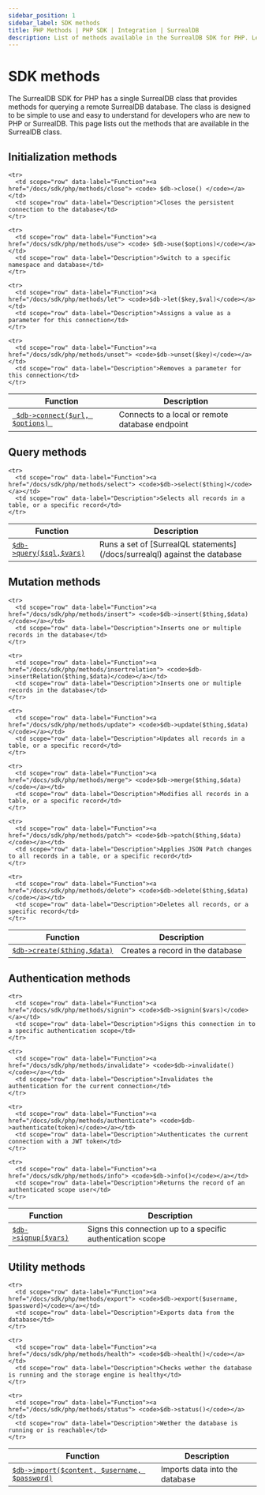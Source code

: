```yaml
---
sidebar_position: 1
sidebar_label: SDK methods
title: PHP Methods | PHP SDK | Integration | SurrealDB
description: List of methods available in the SurrealDB SDK for PHP. Learn how to connect to a database, query data, and manage authentication.
---
```


# SDK methods

The SurrealDB SDK for PHP has a single SurrealDB class that provides methods for querying a remote SurrealDB database.
The class is designed to be simple to use and easy to understand for developers who are new to PHP or SurrealDB.
This page lists out the methods that are available in the SurrealDB class.

## Initialization methods

<table>
  <thead>
    <tr>
      <th scope="col">Function</th>
      <th scope="col">Description</th>
    </tr>
  </thead>

  <tbody>
    <tr>
      <td scope="row" data-label="Function"><a href="/docs/sdk/php/methods/connect"> <code> $db->connect($url, $options) </code></a></td>
      <td scope="row" data-label="Description">Connects to a local or remote database endpoint</td>
    </tr>

    <tr>
      <td scope="row" data-label="Function"><a href="/docs/sdk/php/methods/close"> <code> $db->close() </code></a></td>
      <td scope="row" data-label="Description">Closes the persistent connection to the database</td>
    </tr>

    <tr>
      <td scope="row" data-label="Function"><a href="/docs/sdk/php/methods/use"> <code> $db->use($options)</code></a></td>
      <td scope="row" data-label="Description">Switch to a specific namespace and database</td>
    </tr>

    <tr>
      <td scope="row" data-label="Function"><a href="/docs/sdk/php/methods/let"> <code>$db->let($key,$val)</code></a></td>
      <td scope="row" data-label="Description">Assigns a value as a parameter for this connection</td>
    </tr>

    <tr>
      <td scope="row" data-label="Function"><a href="/docs/sdk/php/methods/unset"> <code>$db->unset($key)</code></a></td>
      <td scope="row" data-label="Description">Removes a parameter for this connection</td>
    </tr>
  </tbody>
</table>

## Query methods

<table>
  <thead>
    <tr>
      <th scope="col">Function</th>
      <th scope="col">Description</th>
    </tr>
  </thead>

  <tbody>
    <tr>
      <td scope="row" data-label="Function"><a href="/docs/sdk/php/methods/query"> <code>$db->query($sql,$vars)</code></a></td>
      <td scope="row" data-label="Description">Runs a set of [SurrealQL statements](/docs/surrealql) against the database</td>
    </tr>

    <tr>
      <td scope="row" data-label="Function"><a href="/docs/sdk/php/methods/select"> <code>$db->select($thing)</code></a></td>
      <td scope="row" data-label="Description">Selects all records in a table, or a specific record</td>
    </tr>
  </tbody>
</table>

## Mutation methods

<table>
  <thead>
    <tr>
      <th scope="col">Function</th>
      <th scope="col">Description</th>
    </tr>
  </thead>

  <tbody>
    <tr>
      <td scope="row" data-label="Function"><a href="/docs/sdk/php/methods/create"> <code>$db->create($thing,$data)</code></a></td>
      <td scope="row" data-label="Description">Creates a record in the database</td>
    </tr>

    <tr>
      <td scope="row" data-label="Function"><a href="/docs/sdk/php/methods/insert"> <code>$db->insert($thing,$data)</code></a></td>
      <td scope="row" data-label="Description">Inserts one or multiple records in the database</td>
    </tr>

    <tr>
      <td scope="row" data-label="Function"><a href="/docs/sdk/php/methods/insertrelation"> <code>$db->insertRelation($thing,$data)</code></a></td>
      <td scope="row" data-label="Description">Inserts one or multiple records in the database</td>
    </tr>

    <tr>
      <td scope="row" data-label="Function"><a href="/docs/sdk/php/methods/update"> <code>$db->update($thing,$data)</code></a></td>
      <td scope="row" data-label="Description">Updates all records in a table, or a specific record</td>
    </tr>

    <tr>
      <td scope="row" data-label="Function"><a href="/docs/sdk/php/methods/merge"> <code>$db->merge($thing,$data)</code></a></td>
      <td scope="row" data-label="Description">Modifies all records in a table, or a specific record</td>
    </tr>

    <tr>
      <td scope="row" data-label="Function"><a href="/docs/sdk/php/methods/patch"> <code>$db->patch($thing,$data)</code></a></td>
      <td scope="row" data-label="Description">Applies JSON Patch changes to all records in a table, or a specific record</td>
    </tr>

    <tr>
      <td scope="row" data-label="Function"><a href="/docs/sdk/php/methods/delete"> <code>$db->delete($thing,$data)</code></a></td>
      <td scope="row" data-label="Description">Deletes all records, or a specific record</td>
    </tr>
  </tbody>
</table>

## Authentication methods

<table>
  <thead>
    <tr>
      <th scope="col">Function</th>
      <th scope="col">Description</th>
    </tr>
  </thead>

  <tbody>
    <tr>
      <td scope="row" data-label="Function"><a href="/docs/sdk/php/methods/signup"> <code>$db->signup($vars)</code></a></td>
      <td scope="row" data-label="Description">Signs this connection up to a specific authentication scope</td>
    </tr>

    <tr>
      <td scope="row" data-label="Function"><a href="/docs/sdk/php/methods/signin"> <code>$db->signin($vars)</code></a></td>
      <td scope="row" data-label="Description">Signs this connection in to a specific authentication scope</td>
    </tr>

    <tr>
      <td scope="row" data-label="Function"><a href="/docs/sdk/php/methods/invalidate"> <code>$db->invalidate()</code></a></td>
      <td scope="row" data-label="Description">Invalidates the authentication for the current connection</td>
    </tr>

    <tr>
      <td scope="row" data-label="Function"><a href="/docs/sdk/php/methods/authenticate"> <code>$db->authenticate(token)</code></a></td>
      <td scope="row" data-label="Description">Authenticates the current connection with a JWT token</td>
    </tr>

    <tr>
      <td scope="row" data-label="Function"><a href="/docs/sdk/php/methods/info"> <code>$db->info()</code></a></td>
      <td scope="row" data-label="Description">Returns the record of an authenticated scope user</td>
    </tr>
  </tbody>
</table>

## Utility methods

<table>
  <thead>
    <tr>
      <th scope="col">Function</th>
      <th scope="col">Description</th>
    </tr>
  </thead>

  <tbody>
    <tr>
      <td scope="row" data-label="Function"><a href="/docs/sdk/php/methods/import"> <code>$db->import($content, $username, $password)</code></a></td>
      <td scope="row" data-label="Description">Imports data into the database</td>
    </tr>

    <tr>
      <td scope="row" data-label="Function"><a href="/docs/sdk/php/methods/export"> <code>$db->export($username, $password)</code></a></td>
      <td scope="row" data-label="Description">Exports data from the database</td>
    </tr>

    <tr>
      <td scope="row" data-label="Function"><a href="/docs/sdk/php/methods/health"> <code>$db->health()</code></a></td>
      <td scope="row" data-label="Description">Checks wether the database is running and the storage engine is healthy</td>
    </tr>

    <tr>
      <td scope="row" data-label="Function"><a href="/docs/sdk/php/methods/status"> <code>$db->status()</code></a></td>
      <td scope="row" data-label="Description">Wether the database is running or is reachable</td>
    </tr>
  </tbody>
</table>
